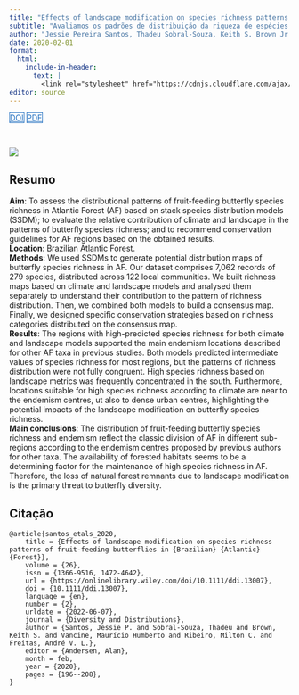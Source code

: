 ```yaml
---
title: "Effects of landscape modification on species richness patterns of fruit-feeding butterflies in Brazilian Atlantic Forest"
subtitle: "Avaliamos os padrões de distribuição da riqueza de espécies de borboletas frugívoras na Mata Atlântica, considerando a contribuição relativa do clima e da paisagem, e recomendamos diretrizes de conservação para o grupo."
author: "Jessie Pereira Santos, Thadeu Sobral-Souza, Keith S. Brown Jr., Maurício Humberto Vancine, Milton Cezar Ribeiro, André V. L. Freitas"
date: 2020-02-01
format:
  html:
    include-in-header: 
      text: |
        <link rel="stylesheet" href="https://cdnjs.cloudflare.com/ajax/libs/font-awesome/6.5.0/css/all.min.css">
editor: source
---
```


<div class="mt-4 d-flex flex-row flex-wrap gap-1 justify-content-left justify-content-sm-start" role="group" aria-label="Links">
  <a href="https://doi.org/10.1111/ddi.13007" class="btn btn-custom text-capitalize" target="_blank"><i class="ai ai-doi me-1"></i>DOI</a>
  <a href="/publications/2020-santos-etal.pdf" class="btn btn-custom text-capitalize" target="_blank"><i class="bi bi-file-earmark-pdf me-1"></i>PDF</a>
</div>

<style>
  .btn-custom {
    background-color: white;
    border: 1px solid #1c6cbe; /* Borda azul */
    color: #1c6cbe; /* Texto azul */
    transition: background-color 0.3s, color 0.3s;
  }
  .btn-custom:hover {
    background-color: #1c6cbe; /* Cor de fundo azul ao passar o mouse */
    color: white; /* Texto branco */
  }
</style>

<br> 

![](featured.jpg)

## Resumo

**Aim**: To assess the distributional patterns of fruit-feeding butterfly species richness in Atlantic Forest (AF) based on stack species distribution models (SSDM); to evaluate the relative contribution of climate and landscape in the patterns of butterfly species richness; and to recommend conservation guidelines for AF regions based on the obtained results.\
**Location**: Brazilian Atlantic Forest.\
**Methods**: We used SSDMs to generate potential distribution maps of butterfly species richness in AF. Our dataset comprises 7,062 records of 279 species, distributed across 122 local communities. We built richness maps based on climate and landscape models and analysed them separately to understand their contribution to the pattern of richness distribution. Then, we combined both models to build a consensus map. Finally, we designed specific conservation strategies based on richness categories distributed on the consensus map.\
**Results**: The regions with high-predicted species richness for both climate and landscape models supported the main endemism locations described for other AF taxa in previous studies. Both models predicted intermediate values of species richness for most regions, but the patterns of richness distribution were not fully congruent. High species richness based on landscape metrics was frequently concentrated in the south. Furthermore, locations suitable for high species richness according to climate are near to the endemism centres, ut also to dense urban centres, highlighting the potential impacts of the landscape modification on butterfly species richness.\
**Main conclusions**: The distribution of fruit-feeding butterfly species richness and endemism reflect the classic division of AF in different sub-regions according to the endemism centres proposed by previous authors for other taxa. The availability of forested habitats seems to be a determining factor for the maintenance of high species richness in AF. Therefore, the loss of natural forest remnants due to landscape modification is the primary threat to butterfly diversity.

## Citação

```         
@article{santos_etals_2020,
    title = {Effects of landscape modification on species richness patterns of fruit‐feeding butterflies in {Brazilian} {Atlantic} {Forest}},
    volume = {26},
    issn = {1366-9516, 1472-4642},
    url = {https://onlinelibrary.wiley.com/doi/10.1111/ddi.13007},
    doi = {10.1111/ddi.13007},
    language = {en},
    number = {2},
    urldate = {2022-06-07},
    journal = {Diversity and Distributions},
    author = {Santos, Jessie P. and Sobral‐Souza, Thadeu and Brown, Keith S. and Vancine, Maurício Humberto and Ribeiro, Milton C. and Freitas, André V. L.},
    editor = {Andersen, Alan},
    month = feb,
    year = {2020},
    pages = {196--208},
}
```
